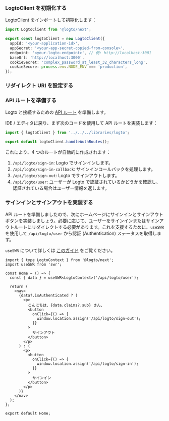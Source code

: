 
### LogtoClient を初期化する

LogtoClient をインポートして初期化します：

```ts title="libraries/logto.ts"
import LogtoClient from '@logto/next';

export const logtoClient = new LogtoClient({
  appId: '<your-application-id>',
  appSecret: '<your-app-secret-copied-from-console>',
  endpoint: '<your-logto-endpoint>', // 例: http://localhost:3001
  baseUrl: 'http://localhost:3000',
  cookieSecret: 'complex_password_at_least_32_characters_long',
  cookieSecure: process.env.NODE_ENV === 'production',
});
```

### リダイレクト URI を設定する

<SignInFlowSummary />

<AssumingUrl />

<WebConfigureRedirectUris redirectUri="http://localhost:3000/api/logto/sign-in-callback" />

### API ルートを準備する

Logto と接続するための [API ルート](https://nextjs.org/docs/api-routes/introduction) を準備します。

IDE / エディタに戻り、まず次のコードを使用して API ルートを実装します：

```ts title="pages/api/logto/[action].ts"
import { logtoClient } from '../../../libraries/logto';

export default logtoClient.handleAuthRoutes();
```

これにより、4 つのルートが自動的に作成されます：

1. `/api/logto/sign-in`: Logto でサインインします。
2. `/api/logto/sign-in-callback`: サインインコールバックを処理します。
3. `/api/logto/sign-out`: Logto でサインアウトします。
4. `/api/logto/user`: ユーザーが Logto で認証されているかどうかを確認し、認証されている場合はユーザー情報を返します。

### サインインとサインアウトを実装する

API ルートを準備しましたので、次にホームページにサインインとサインアウトボタンを実装しましょう。必要に応じて、ユーザーをサインインまたはサインアウトルートにリダイレクトする必要があります。これを支援するために、`useSWR` を使用して `/api/logto/user` から認証 (Authentication) ステータスを取得します。

`useSWR` について詳しくは [このガイド](https://swr.vercel.app/docs/getting-started) をご覧ください。

```tsx title="/pages/index.tsx"
import { type LogtoContext } from '@logto/next';
import useSWR from 'swr';

const Home = () => {
  const { data } = useSWR<LogtoContext>('/api/logto/user');

  return (
    <nav>
      {data?.isAuthenticated ? (
        <p>
          こんにちは、{data.claims?.sub} さん、
          <button
            onClick={() => {
              window.location.assign('/api/logto/sign-out');
            }}
          >
            サインアウト
          </button>
        </p>
      ) : (
        <p>
          <button
            onClick={() => {
              window.location.assign('/api/logto/sign-in');
            }}
          >
            サインイン
          </button>
        </p>
      )}
    </nav>
  );
};

export default Home;
```

<Checkpoint />
